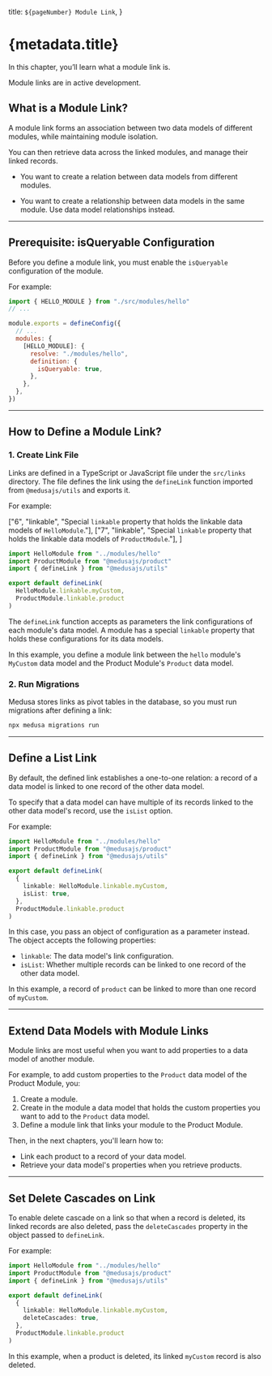   title: `${pageNumber} Module Link`,
}

# {metadata.title}

In this chapter, you’ll learn what a module link is.

<Note type="soon" title="In Development">

Module links are in active development.

</Note>

## What is a Module Link?

A module link forms an association between two data models of different modules, while maintaining module isolation.

You can then retrieve data across the linked modules, and manage their linked records.

<Note title="Use module links when" type="success">

- You want to create a relation between data models from different modules.

</Note>

<Note title="Don't use module links if" type="error">

- You want to create a relationship between data models in the same module. Use data model relationships instead.

</Note>

---

## Prerequisite: isQueryable Configuration

Before you define a module link, you must enable the `isQueryable` configuration of the module.

For example:

```js
import { HELLO_MODULE } from "./src/modules/hello"
// ...

module.exports = defineConfig({
  // ...
  modules: {
    [HELLO_MODULE]: {
      resolve: "./modules/hello",
      definition: {
        isQueryable: true,
      },
    },
  },
})
```

---

## How to Define a Module Link?

### 1. Create Link File

Links are defined in a TypeScript or JavaScript file under the `src/links` directory. The file defines the link using the `defineLink` function imported from `@medusajs/utils` and exports it.

For example:

  ["6", "linkable", "Special `linkable` property that holds the linkable data models of `HelloModule`."],
  ["7", "linkable", "Special `linkable` property that holds the linkable data models of `ProductModule`."],
]

```ts title="src/links/hello-product.ts" highlights={highlights}
import HelloModule from "../modules/hello"
import ProductModule from "@medusajs/product"
import { defineLink } from "@medusajs/utils"

export default defineLink(
  HelloModule.linkable.myCustom,
  ProductModule.linkable.product
)
```

The `defineLink` function accepts as parameters the link configurations of each module's data model. A module has a special `linkable` property that holds these configurations for its data models.

In this example, you define a module link between the `hello` module's `MyCustom` data model and the Product Module's `Product` data model.

### 2. Run Migrations

Medusa stores links as pivot tables in the database, so you must run migrations after defining a link:

```bash
npx medusa migrations run
```

---

## Define a List Link

By default, the defined link establishes a one-to-one relation: a record of a data model is linked to one record of the other data model.

To specify that a data model can have multiple of its records linked to the other data model's record, use the `isList` option.

For example:

```ts
import HelloModule from "../modules/hello"
import ProductModule from "@medusajs/product"
import { defineLink } from "@medusajs/utils"

export default defineLink(
  {
    linkable: HelloModule.linkable.myCustom,
    isList: true,
  },
  ProductModule.linkable.product
)
```

In this case, you pass an object of configuration as a parameter instead. The object accepts the following properties:

- `linkable`: The data model's link configuration.
- `isList`: Whether multiple records can be linked to one record of the other data model.

In this example, a record of `product` can be linked to more than one record of `myCustom`.

---

## Extend Data Models with Module Links

Module links are most useful when you want to add properties to a data model of another module.

For example, to add custom properties to the `Product` data model of the Product Module, you:

1. Create a module.
2. Create in the module a data model that holds the custom properties you want to add to the `Product` data model.
2. Define a module link that links your module to the Product Module.

Then, in the next chapters, you'll learn how to:

- Link each product to a record of your data model.
- Retrieve your data model's properties when you retrieve products.

---

## Set Delete Cascades on Link

To enable delete cascade on a link so that when a record is deleted, its linked records are also deleted, pass the `deleteCascades` property in the object passed to `defineLink`.

For example:

```ts
import HelloModule from "../modules/hello"
import ProductModule from "@medusajs/product"
import { defineLink } from "@medusajs/utils"

export default defineLink(
  {
    linkable: HelloModule.linkable.myCustom,
    deleteCascades: true,
  },
  ProductModule.linkable.product
)
```

In this example, when a product is deleted, its linked `myCustom` record is also deleted.